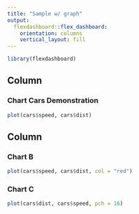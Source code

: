 ```yaml
---
title: "Sample w/ graph"
output: 
  flexdashboard::flex_dashboard:
    orientation: columns
    vertical_layout: fill
---
```


```r
library(flexdashboard)
```

Column {data-width=650}
-----------------------------------------------------------------------

### Chart Cars Demonstration

```r
plot(cars$speed, cars$dist)
```

Column {data-width=350}
-----------------------------------------------------------------------

### Chart B

```r
plot(cars$speed, cars$dist, col = "red")
```

### Chart C

```r
plot(cars$dist, cars$speed, pch = 16)
```

